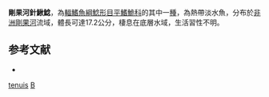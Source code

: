{{Speciesbox
| taxon = Belonoglanis tenuis
| binomial_authority = [[Boulenger|Boulenger]], 1902
| status = LC
| status_system = IUCN3.1
| synonyms = *''Belonoglanis nudipectus'', <small>Lönnberg & Rendahl, 1920</small> 
}}

'''剛果河針鰍鯰'''，為[[輻鰭魚綱|輻鰭魚綱]][[鯰形目|鯰形目]][[平鰭鮠科|平鰭鮠科]]的其中一[[種|種]]，為熱帶淡水魚，分布於[[非洲|非洲]][[剛果河|剛果河]]流域，體長可達17.2公分，棲息在底層水域，生活習性不明。

==参考文献==
*{{FishBase_species|genus=Belonoglanis|species=tenuis|year=2014|month=10}}

{{魚類小作品}}

{{Taxonbar}}
[[Category:針鰍鯰屬|tenuis]]
[[Category:1902年描述的魚類|B]]